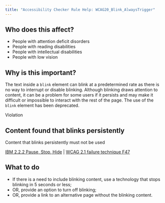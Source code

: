 ```yaml
---
title: "Accessibility Checker Rule Help: WCAG20_Blink_AlwaysTrigger"
---
```


<div className="toolHelp">
<Row>
<Column colLg={5} colMd={3} colSm={4} className="toolLeft">

## Who does this affect?

* People with attention deficit disorders
* People with reading disabilities
* People with intellectual disabilities
* People with low vision

## Why is this important?

The text inside a `blink` element can blink at a predetermined rate as there is no way to interrupt or disable blinking. Although blinking draws attention to content, it can be a problem for some users if it persists and may make it difficult or impossible to interact with the rest of the page. The use of the `blink` element has been deprecated.

</Column>
<Column colLg={11} colMd={5} colSm={4} className="toolMain">

<div id="locLevel" className="level-violation">Violation</div>

## Content found that blinks persistently
Content that blinks persistently must not be used

[IBM 2.2.2 Pause, Stop, Hide](http://www.ibm.com/able/guidelines/ci162/pause_stop_hide.html) | [WCAG 2.1 failure technique F47](https://www.w3.org/WAI/WCAG21/Techniques/failures/F47)

<div id="locSnippet"></div>

## What to do

* If there is a need to include blinking content, use a technology that stops blinking in 5 seconds or less;
* OR, provide an option to turn off blinking;
* OR, provide a link to an alternative page without the blinking content.


</Column>
</Row>
</div>

